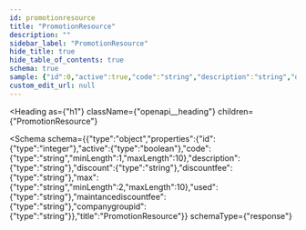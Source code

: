 ```yaml
---
id: promotionresource
title: "PromotionResource"
description: ""
sidebar_label: "PromotionResource"
hide_title: true
hide_table_of_contents: true
schema: true
sample: {"id":0,"active":true,"code":"string","description":"string","discount":"string","discountfee":"string","max":"string","used":"string","maintancediscountfee":"string","companygroupid":"string"}
custom_edit_url: null
---
```



<Heading
  as={"h1"}
  className={"openapi__heading"}
  children={"PromotionResource"}
>
</Heading>





<Schema
  schema={{"type":"object","properties":{"id":{"type":"integer"},"active":{"type":"boolean"},"code":{"type":"string","minLength":1,"maxLength":10},"description":{"type":"string"},"discount":{"type":"string"},"discountfee":{"type":"string"},"max":{"type":"string","minLength":2,"maxLength":10},"used":{"type":"string"},"maintancediscountfee":{"type":"string"},"companygroupid":{"type":"string"}},"title":"PromotionResource"}}
  schemaType={"response"}
>
  
</Schema>
            